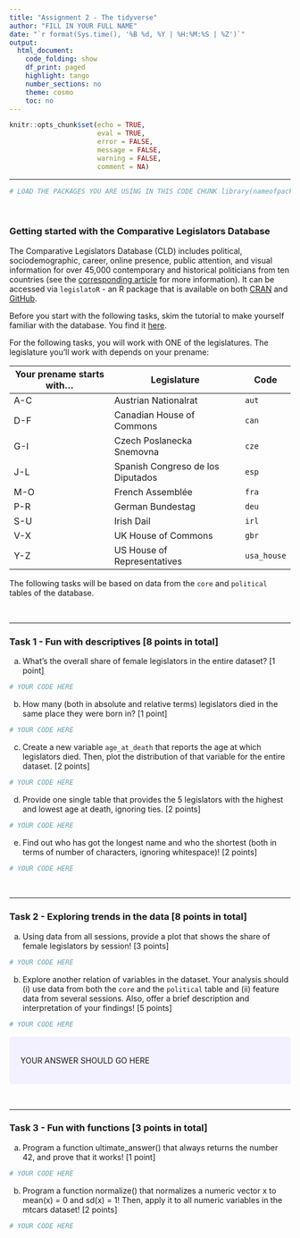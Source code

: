 ```yaml
---
title: "Assignment 2 - The tidyverse"
author: "FILL IN YOUR FULL NAME"
date: "`r format(Sys.time(), '%B %d, %Y | %H:%M:%S | %Z')`"
output:
  html_document:
    code_folding: show
    df_print: paged
    highlight: tango
    number_sections: no
    theme: cosmo
    toc: no
---
```

  
<style>
div.answer {background-color:#f3f0ff; border-radius: 5px; padding: 20px;}
</style>

```r
knitr::opts_chunk$set(echo = TRUE,
                      eval = TRUE,
                      error = FALSE,
                      message = FALSE,
                      warning = FALSE,
                      comment = NA)
```


***

```r
# LOAD THE PACKAGES YOU ARE USING IN THIS CODE CHUNK library(nameofpackage)
```

<br>

### Getting started with the Comparative Legislators Database

The Comparative Legislators Database (CLD) includes political, sociodemographic, career, online presence, public attention, and visual information for over 45,000 contemporary and historical politicians from ten countries (see the [corresponding article](https://www.cambridge.org/core/journals/british-journal-of-political-science/article/comparative-legislators-database/D28BB58A8B2C08C8593DB741F42C18B2) for more information). It can be accessed via `legislatoR` - an R package that is available on both [CRAN](https://cran.r-project.org/web/packages/legislatoR/index.html) and [GitHub](https://github.com/saschagobel/legislatoR).

Before you start with the following tasks, skim the tutorial to make yourself familiar with the database. You find it [here](https://cran.r-project.org/web/packages/legislatoR/vignettes/legislatoR.html).

For the following tasks, you will work with ONE of the legislatures. The legislature you'll work with depends on your prename:

| Your prename starts with... | Legislature | Code |
|---------|-------|-------|
| A-C | Austrian Nationalrat | `aut` |
| D-F | Canadian House of Commons | `can` |
| G-I | Czech Poslanecka Snemovna | `cze` |
| J-L | Spanish Congreso de los Diputados | `esp` |
| M-O | French Assemblée | `fra` |
| P-R | German Bundestag | `deu` |
| S-U | Irish Dail | `irl` |
| V-X | UK House of Commons | `gbr` |
| Y-Z | US House of Representatives  | `usa_house` |

The following tasks will be based on data from the `core` and `political` tables of the database.

<br>

***

### Task 1 - Fun with descriptives [8 points in total]

a) What's the overall share of female legislators in the entire dataset? [1 point]

```r
# YOUR CODE HERE
```

b) How many (both in absolute and relative terms) legislators died in the same place they were born in? [1 point]

```r
# YOUR CODE HERE
```

c) Create a new variable `age_at_death` that reports the age at which legislators died. Then, plot the distribution of that variable for the entire dataset. [2 points]

```r
# YOUR CODE HERE
```

d) Provide one single table that provides the 5 legislators with the highest and lowest age at death, ignoring ties. [2 points]

```r
# YOUR CODE HERE
```

e) Find out who has got the longest name and who the shortest (both in terms of number of characters, ignoring whitespace)! [2 points]

```r
# YOUR CODE HERE
```

<br>

***

### Task 2 - Exploring trends in the data [8 points in total]

a) Using data from all sessions, provide a plot that shows the share of female legislators by session! [3 points]

```r
# YOUR CODE HERE
```

b) Explore another relation of variables in the dataset. Your analysis should (i) use data from both the `core` and the `political` table and (ii) feature data from several sessions. Also, offer a brief description and interpretation of your findings! [5 points]

```r
# YOUR CODE HERE
```

<div class = "answer">
YOUR ANSWER SHOULD GO HERE
</div>

<br>

***

### Task 3 - Fun with functions [3 points in total]

a) Program a function ultimate_answer() that always returns the number 42, and prove that it works! [1 point]

```r
# YOUR CODE HERE
```

b) Program a function normalize() that normalizes a numeric vector x to mean(x) = 0 and sd(x) = 1! Then, apply it to all numeric variables in the mtcars dataset! [2 points]

```r
# YOUR CODE HERE
```



